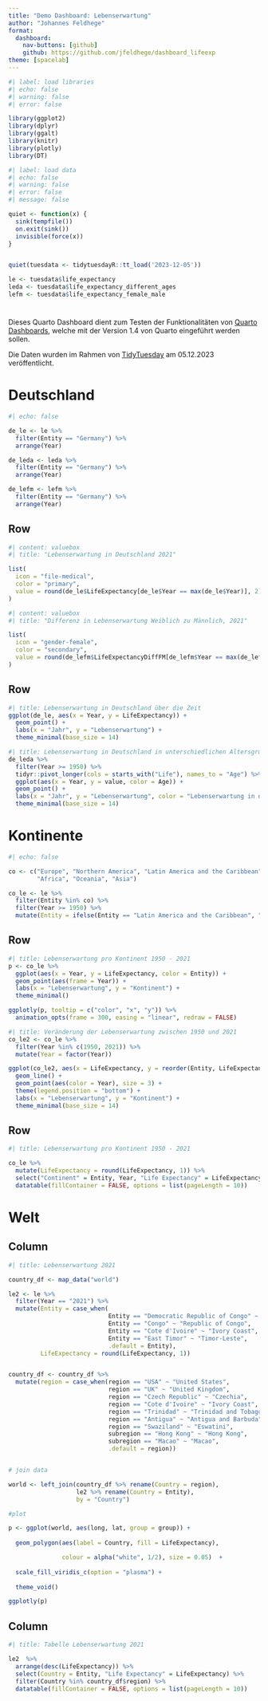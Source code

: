 ```yaml
---
title: "Demo Dashboard: Lebenserwartung"
author: "Johannes Feldhege"
format: 
  dashboard: 
    nav-buttons: [github]
    github: https://github.com/jfeldhege/dashboard_lifeexp
theme: [spacelab]
---
```


```r
#| label: load libraries
#| echo: false
#| warning: false
#| error: false

library(ggplot2)
library(dplyr)
library(ggalt)
library(knitr)
library(plotly)
library(DT)

```


```r
#| label: load data
#| echo: false
#| warning: false
#| error: false
#| message: false

quiet <- function(x) { 
  sink(tempfile()) 
  on.exit(sink()) 
  invisible(force(x)) 
} 


quiet(tuesdata <- tidytuesdayR::tt_load('2023-12-05'))

le <- tuesdata$life_expectancy
leda <- tuesdata$life_expectancy_different_ages
lefm <- tuesdata$life_expectancy_female_male

```

#  {.sidebar}

Dieses Quarto Dashboard dient zum Testen der Funktionalitäten von [Quarto Dashboards](https://quarto.org/docs/dashboards/), welche mit der Version 1.4 von Quarto eingeführt werden sollen. 

Die Daten wurden im Rahmen von [TidyTuesday](https://github.com/rfordatascience/tidytuesday/tree/master/data/2023/2023-12-05) am 05.12.2023 veröffentlicht.


# Deutschland
```r
#| echo: false

de_le <- le %>% 
  filter(Entity == "Germany") %>% 
  arrange(Year)

de_leda <- leda %>% 
  filter(Entity == "Germany") %>% 
  arrange(Year)

de_lefm <- lefm %>% 
  filter(Entity == "Germany") %>% 
  arrange(Year)
```



## Row

```r
#| content: valuebox
#| title: "Lebenserwartung in Deutschland 2021"

list(
  icon = "file-medical",
  color = "primary",
  value = round(de_le$LifeExpectancy[de_le$Year == max(de_le$Year)], 2)
)
```

```r
#| content: valuebox
#| title: "Differenz in Lebenserwartung Weiblich zu Männlich, 2021"

list(
  icon = "gender-female",
  color = "secondary",
  value = round(de_lefm$LifeExpectancyDiffFM[de_lefm$Year == max(de_lefm$Year)], 2)
)
```


## Row

```r
#| title: Lebenserwartung in Deutschland über die Zeit
ggplot(de_le, aes(x = Year, y = LifeExpectancy)) +
  geom_point() + 
  labs(x = "Jahr", y = "Lebenserwartung") +
  theme_minimal(base_size = 14)
```



```r
#| title: Lebenserwartung in Deutschland in unterschiedlichen Altersgruppen
de_leda %>% 
  filter(Year >= 1950) %>% 
  tidyr::pivot_longer(cols = starts_with("Life"), names_to = "Age") %>% 
  ggplot(aes(x = Year, y = value, color = Age)) +
  geom_point() +
  labs(x = "Jahr", y = "Lebenserwartung", color = "Lebenserwartung in diesem Alter") +
  theme_minimal(base_size = 14)
```


# Kontinente

```r
#| echo: false

co <- c("Europe", "Northern America", "Latin America and the Caribbean", 
        "Africa", "Oceania", "Asia")

co_le <- le %>% 
  filter(Entity %in% co) %>% 
  filter(Year >= 1950) %>% 
  mutate(Entity = ifelse(Entity == "Latin America and the Caribbean", "Latin America/Caribbean", Entity))
```


## Row {height=60%}

```r
#| title: Lebenserwartung pro Kontinent 1950 - 2021
p <- co_le %>% 
  ggplot(aes(x = Year, y = LifeExpectancy, color = Entity)) + 
  geom_point(aes(frame = Year)) +
  labs(x = "Lebenserwartung", y = "Kontinent") +
  theme_minimal()

ggplotly(p, tooltip = c("color", "x", "y")) %>%
  animation_opts(frame = 300, easing = "linear", redraw = FALSE)
```

```r
#| title: Veränderung der Lebenserwartung zwischen 1950 und 2021
co_le2 <- co_le %>% 
  filter(Year %in% c(1950, 2021)) %>% 
  mutate(Year = factor(Year))

ggplot(co_le2, aes(x = LifeExpectancy, y = reorder(Entity, LifeExpectancy))) +
  geom_line() +
  geom_point(aes(color = Year), size = 3) +
  theme(legend.position = "bottom") +
  labs(x = "Lebenserwartung", y = "Kontinent") +
  theme_minimal(base_size = 14)
```


## Row {height=40%}

```r
#| title: Lebenserwartung pro Kontinent 1950 - 2021

co_le %>% 
  mutate(LifeExpectancy = round(LifeExpectancy, 1)) %>% 
  select("Continent" = Entity, Year, "Life Expectancy" = LifeExpectancy) %>% 
  datatable(fillContainer = FALSE, options = list(pageLength = 10))
```

# Welt {orientation="columns"}

## Column {width=70%}

```r
#| title: Lebenserwartung 2021

country_df <- map_data("world")

le2 <- le %>% 
  filter(Year == "2021") %>% 
  mutate(Entity = case_when(
                            Entity == "Democratic Republic of Congo" ~ "Democratic Republic of the Congo",
                            Entity == "Congo" ~ "Republic of Congo",
                            Entity == "Cote d'Ivoire" ~ "Ivory Coast",
                            Entity == "East Timor" ~ "Timor-Leste",
                            .default = Entity),
         LifeExpectancy = round(LifeExpectancy, 1))


country_df <- country_df %>% 
  mutate(region = case_when(region == "USA" ~ "United States",
                            region == "UK" ~ "United Kingdom",
                            region == "Czech Republic" ~ "Czechia",
                            region == "Cote d'Ivoire" ~ "Ivory Coast",
                            region == "Trinidad" ~ "Trinidad and Tobago",
                            region == "Antigua" ~ "Antigua and Barbuda",
                            region == "Swaziland" ~ "Eswatini",
                            subregion == "Hong Kong" ~ "Hong Kong",
                            subregion == "Macao" ~ "Macao",
                            .default = region))


# join data

world <- left_join(country_df %>% rename(Country = region), 
                   le2 %>% rename(Country = Entity),
                   by = "Country")

#plot

p <- ggplot(world, aes(long, lat, group = group)) +
  
  geom_polygon(aes(label = Country, fill = LifeExpectancy),

               colour = alpha("white", 1/2), size = 0.05)  +
  
  scale_fill_viridis_c(option = "plasma") +
  
  theme_void()

ggplotly(p)
```

## Column {width=30%}

```r
#| title: Tabelle Lebenserwartung 2021

le2  %>% 
  arrange(desc(LifeExpectancy)) %>% 
  select(Country = Entity, "Life Expectancy" = LifeExpectancy) %>% 
  filter(Country %in% country_df$region) %>% 
  datatable(fillContainer = FALSE, options = list(pageLength = 10))
```